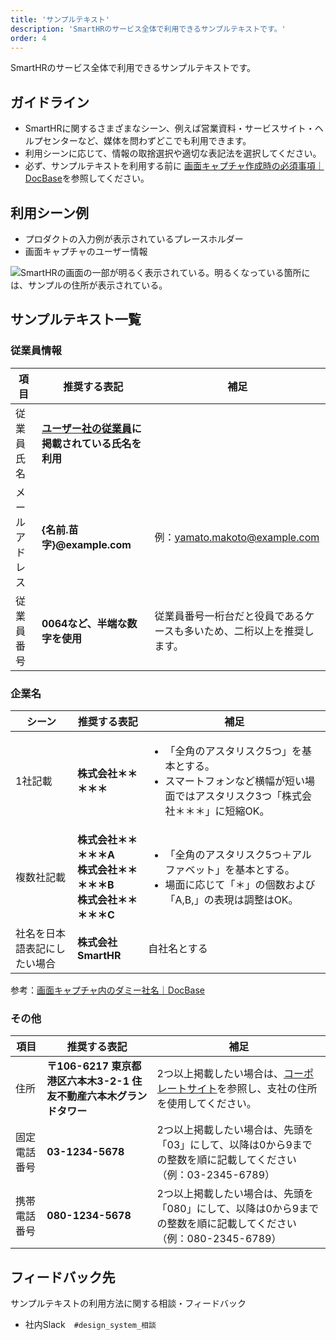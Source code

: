 ```yaml
---
title: 'サンプルテキスト'
description: 'SmartHRのサービス全体で利用できるサンプルテキストです。'
order: 4
---
```


SmartHRのサービス全体で利用できるサンプルテキストです。

## ガイドライン
- SmartHRに関するさまざまなシーン、例えば営業資料・サービスサイト・ヘルプセンターなど、媒体を問わずどこでも利用できます。
- 利用シーンに応じて、情報の取捨選択や適切な表記法を選択してください。
- 必ず、サンプルテキストを利用する前に [画面キャプチャ作成時の必須事項｜DocBase](https://smarthr-inc.docbase.io/posts/3763976)を参照してください。

## 利用シーン例
- プロダクトの入力例が表示されているプレースホルダー
- 画面キャプチャのユーザー情報

![SmartHRの画面の一部が明るく表示されている。明るくなっている箇所には、サンプルの住所が表示されている。](./images/use-scene-sample.png)

## サンプルテキスト一覧

### 従業員情報

| 項目 | 推奨する表記 | 補足 |
| --- | --- | --- |
| 従業員氏名 | **[ユーザー社の従業員](https://smarthr.design/basics/illustration/user-co-other/)に掲載されている氏名を利用** |  |
| メールアドレス | **\{名前.苗字\}@example.com** | 例：yamato.makoto@example.com |
| 従業員番号 | **0064など、半端な数字を使用** | 従業員番号一桁台だと役員であるケースも多いため、二桁以上を推奨します。 |


### 企業名


<TableReel>
<Table>
  <thead>
    <tr>
      <Th>シーン</Th>
      <Th style={{ minWidth: "12em" }}>推奨する表記</Th>
      <Th>補足</Th>
    </tr>
  </thead>
  <tbody>
    <tr>
        <Td>1社記載</Td>
        <Td><strong>株式会社＊＊＊＊＊</strong></Td>
        <Td>
            <ul>
                <li>「全角のアスタリスク5つ」を基本とする。</li>
                <li>スマートフォンなど横幅が短い場面ではアスタリスク3つ「株式会社＊＊＊」に短縮OK。</li>
            </ul>
        </Td>
    </tr>
    <tr>
        <Td>複数社記載</Td>
        <Td><strong>株式会社＊＊＊＊＊A<br />株式会社＊＊＊＊＊B<br />株式会社＊＊＊＊＊C</strong></Td>
        <Td>
            <ul>
                <li>「全角のアスタリスク5つ＋アルファベット」を基本とする。</li>
                <li>場面に応じて「＊」の個数および「A,B,」の表現は調整はOK。</li>
            </ul>
        </Td>
    </tr>
    <tr>
        <Td>社名を日本語表記にしたい場合</Td>
        <Td><strong>株式会社SmartHR</strong></Td>
        <Td>自社名とする</Td>
    </tr>
  </tbody>
</Table>
</TableReel>

参考：[画面キャプチャ内のダミー社名｜DocBase](https://smarthr-inc.docbase.io/posts/3534932#%E6%B1%BA%E5%AE%9A%E3%81%97%E3%81%9F%E4%BB%A3%E6%9B%BF%E8%A1%A8%E8%A8%98)


### その他

| 項目 | 推奨する表記 | 補足 |
| --- | --- | --- |
| 住所 | **〒106-6217 東京都港区六本木3-2-1 住友不動産六本木グランドタワー** | 2つ以上掲載したい場合は、[コーポレートサイト](https://smarthr.co.jp/company/)を参照し、支社の住所を使用してください。 |
| 固定電話番号 | **03-1234-5678** | 2つ以上掲載したい場合は、先頭を「03」にして、以降は0から9までの整数を順に記載してください（例：03-2345-6789） |
| 携帯電話番号 | **080-1234-5678** | 2つ以上掲載したい場合は、先頭を「080」にして、以降は0から9までの整数を順に記載してください（例：080-2345-6789） |



## フィードバック先
サンプルテキストの利用方法に関する相談・フィードバック

- 社内Slack　`#design_system_相談`
